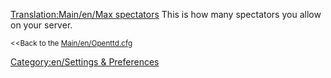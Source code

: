 [[Translation:Main/en/Max spectators]]
[[Category:en/Settings & Preferences]]
This is how many spectators you allow on your server.


<small><<Back to the [[Main/en/Openttd.cfg]]</small>